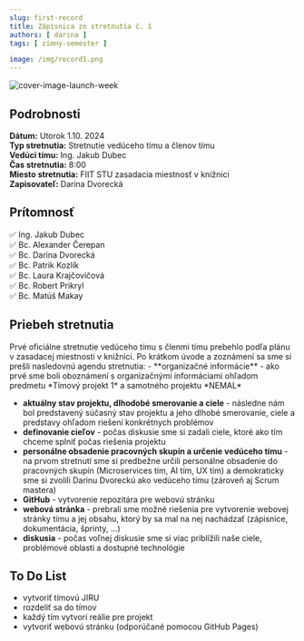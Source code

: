 ```yaml
---
slug: first-record
title: Zápisnica zo stretnutia č. 1
authors: [ darina ]
tags: [ zimny-semester ]

image: /img/record1.png
---
```

![cover-image-launch-week](/img/record1.png)

<!-- ❌✅ -->
<!-- truncate -->

## Podrobnosti

**Dátum:** Utorok 1.10. 2024  
**Typ stretnutia:** Stretnutie vedúceho tímu a členov tímu  
**Vedúci tímu:** Ing. Jakub Dubec  
**Čas stretnutia:** 8:00  
**Miesto stretnutia:** FIIT STU zasadacia miestnosť v knižnici   
**Zapisovateľ:** Darina Dvorecká


## Prítomnosť

 ✅ Ing. Jakub Dubec  
 ✅ Bc. Alexander Čerepan  
 ✅ Bc. Darina Dvorecká  
 ✅ Bc. Patrik Kozlík  
 ✅ Bc. Laura Krajčovičová  
 ✅ Bc. Robert Prikryl  
 ✅ Bc. Matúš Makay

## Priebeh stretnutia
<div style={{ textAlign: 'justify' }}>
Prvé oficiálne stretnutie vedúceho tímu s členmi tímu prebehlo podľa plánu v zasadacej miestnosti v knižnici.
Po krátkom úvode a zoznámení sa sme si prešli nasledovnú agendu stretnutia:
- **organizačné informácie** - ako prvé sme boli oboznámení s organizačnými informáciami ohľadom predmetu *Tímový projekt 1* a samotného projektu *NEMAL*

- **aktuálny stav projektu, dlhodobé smerovanie a ciele** - následne nám bol predstavený súčasný stav projektu a jeho dlhobé smerovanie, ciele a predstavy ohľadom riešení konkrétnych problémov
- **definovanie cieľov** - počas diskusie sme si zadali ciele, ktoré ako tím chceme splniť počas riešenia projektu
- **personálne obsadenie pracovných skupín a určenie vedúceho tímu** - na prvom stretnutí sme si predbežne určili personálne obsadenie do 
pracovných skupín (Microservices tím, AI tím, UX tím) a demokraticky sme si zvolili Darinu Dvoreckú ako vedúceho tímu (zároveň aj Scrum mastera)
- **GitHub** - vytvorenie repozitára pre webovú stránku
- **webová stránka** - prebrali sme možné riešenia pre vytvorenie webovej stránky tímu a jej obsahu, ktorý by sa mal na nej nachádzať (zápisnice, dokumentácia, šprinty, ...)
- **diskusia** - počas voľnej diskusie sme si viac priblížili naše ciele, problémové oblasti a dostupné technológie
</div>

## To Do List

- vytvoriť tímovú JIRU
- rozdeliť sa do tímov
- každý tím vytvorí reálie pre projekt
- vytvoriť webovú stránku (odporúčané pomocou GitHub Pages)